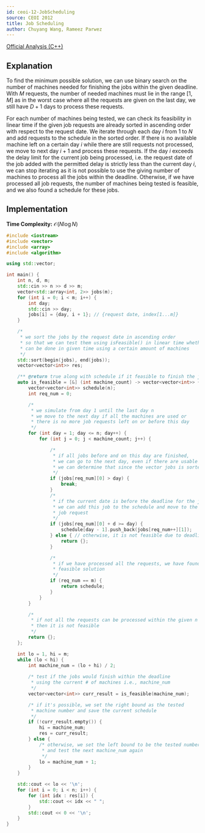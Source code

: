 ```yaml
---
id: ceoi-12-JobScheduling
source: CEOI 2012
title: Job Scheduling
author: Chuyang Wang, Rameez Parwez
---
```


[Official Analysis (C++)](https://web.archive.org/web/20200923160544/http://ceoi2012.elte.hu/download/modelsolutions/1_soljobs.pdf)

## Explanation

To find the minimum possible solution, we can use binary search on the number of machines needed for finishing the jobs within the given deadline. With $M$ requests, the number of needed machines must lie in the range $[1, M]$ as in the worst case where all the requests are given on the last day, we still have $D + 1$ days to process these requests.

For each number of machines being tested, we can check its feasibility in linear time if the given job requests are already sorted in ascending order with respect to the request date. We iterate through each day $i$ from $1$ to $N$ and add requests to the schedule in the sorted order. If there is no available machine left on a certain day $i$ while there are still requests not processed, we move to next day $i+1$ and process these requests. If the day $i$ exceeds the delay limit for the current job being processed, i.e. the request date of the job added with the permitted delay is strictly less than the current day $i$, we can stop iterating as it is not possible to use the giving number of machines to process all the jobs within the deadline. Otherwise, if we have processed all job requests, the number of machines being tested is feasible, and we also found a schedule for these jobs.

## Implementation

**Time Complexity:** $\mathcal{O}(N \log N)$

<LanguageSection>
<CPPSection>

```cpp
#include <iostream>
#include <vector>
#include <array>
#include <algorithm>

using std::vector;

int main() {
	int n, d, m;
	std::cin >> n >> d >> m;
	vector<std::array<int, 2>> jobs(m);
	for (int i = 0; i < m; i++) {
		int day;
		std::cin >> day;
		jobs[i] = {day, i + 1}; // {request date, index[1...m]}
	}

	/*
	 * we sort the jobs by the request date in ascending order
	 * so that we can test them using isFeasible() in linear time whether they
	 * can be done in given time using a certain amount of machines
	 */
	std::sort(begin(jobs), end(jobs));
	vector<vector<int>> res;

	/** @return true along with schedule if it feasible to finish the jobs otherwise false */
	auto is_feasible = [&] (int machine_count) -> vector<vector<int>> {
		vector<vector<int>> schedule(n);
		int req_num = 0;

		/*
		 * we simulate from day 1 until the last day n
		 * we move to the next day if all the machines are used or
		 * there is no more job requests left on or before this day
		 */
		for (int day = 1; day <= n; day++) {
			for (int j = 0; j < machine_count; j++) {

				/*
				 * if all jobs before and on this day are finished,
				 * we can go to the next day, even if there are usable machines left
				 * we can determine that since the vector jobs is sorted
				 */
				if (jobs[req_num][0] > day) {
					break;
				}
				/*
				 * if the current date is before the deadline for the job
				 * we can add this job to the schedule and move to the next
				 * job request
				 */
				if (jobs[req_num][0] + d >= day) {
					schedule[day - 1].push_back(jobs[req_num++][1]);
				} else { // otherwise, it is not feasible due to deadline
					return {};
				}

				/*
				 * if we have processed all the requests, we have found a 
				 * feasible solution
				 */
				if (req_num == m) {
					return schedule;
				}
			}
		}

		/*
		 * if not all the requests can be processed within the given n days,
		 * then it is not feasible
		 */
		return {};
	};

	int lo = 1, hi = m;
	while (lo < hi) {
		int machine_num = (lo + hi) / 2;
		
		/* test if the jobs would finish within the deadline
		 * using the current # of machines i.e., machine_num
		 */
		vector<vector<int>> curr_result = is_feasible(machine_num);

		/* if it's possible, we set the right bound as the tested 
		 * machine number and save the current schedule
		 */
		if (!curr_result.empty()) {
			hi = machine_num;
			res = curr_result;
		} else {
			/* otherwise, we set the left bound to be the tested number + 1
			 * and test the next machine_num again
			 */
			lo = machine_num + 1;
		}
	}

	std::cout << lo << '\n';
	for (int i = 0; i < n; i++) {
		for (int idx : res[i]) {
			std::cout << idx << " ";
		}
		std::cout << 0 << '\n';
	}
}
```

</CPPSection>
</LanguageSection>
